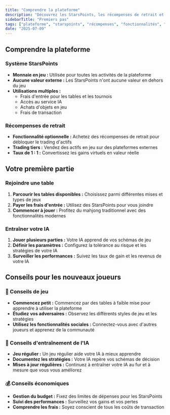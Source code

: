 ```yaml
---
title: "Comprendre la plateforme"
description: "Découvrez les StarsPoints, les récompenses de retrait et les fonctionnalités essentielles de la plateforme Mahjong Stars"
sidebarTitle: "Premiers pas"
tags: ["plateforme", "starspoints", "récompenses", "fonctionnalités", "aperçu"]
date: "2025-07-09"
---
```


## Comprendre la plateforme

### Système StarsPoints
- **Monnaie en jeu :** Utilisée pour toutes les activités de la plateforme
- **Aucune valeur externe :** Les StarsPoints n'ont aucune valeur en dehors du jeu
- **Utilisations multiples :**
  - Frais d'entrée pour les tables et les tournois
  - Accès au service IA
  - Achats d'objets en jeu
  - Frais de transaction

### Récompenses de retrait
- **Fonctionnalité optionnelle :** Achetez des récompenses de retrait pour débloquer le trading d'actifs
- **Trading tiers :** Vendez des actifs en jeu sur des plateformes externes
- **Taux de 1 : 1 :** Convertissez les gains virtuels en valeur réelle

## Votre première partie

### Rejoindre une table
1. **Parcourir les tables disponibles :** Choisissez parmi différentes mises et types de jeux
2. **Payer les frais d'entrée :** Utilisez des StarsPoints pour vous joindre
3. **Commencer à jouer :** Profitez du mahjong traditionnel avec des fonctionnalités modernes

### Entraîner votre IA
1. **Jouer plusieurs parties :** Votre IA apprend de vos schémas de jeu
2. **Définir les paramètres :** Configurez la tolérance au risque et les stratégies de votre IA
3. **Surveiller les performances :** Suivez les taux de gain et les revenus de votre IA

## Conseils pour les nouveaux joueurs

### 🎯 Conseils de jeu
- **Commencez petit :** Commencez par des tables à faible mise pour apprendre à utiliser la plateforme
- **Étudiez vos adversaires :** Observez les différents styles de jeu et les stratégies
- **Utilisez les fonctionnalités sociales :** Connectez-vous avec d'autres joueurs et apprenez de la communauté

### 🤖 Conseils d'entraînement de l'IA
- **Jeu régulier :** Un jeu régulier aide votre IA à mieux apprendre
- **Documentez les stratégies :** Votre IA repère vos schémas de décision
- **Mises à jour régulières :** Continuez à entraîner votre IA au fur et à mesure que vous vous améliorez

### 💰 Conseils économiques
- **Gestion du budget :** Fixez des limites de dépenses pour les StarsPoints
- **Suivi des performances :** Surveillez vos gains et vos pertes
- **Comprendre les frais :** Soyez conscient de tous les coûts de transaction